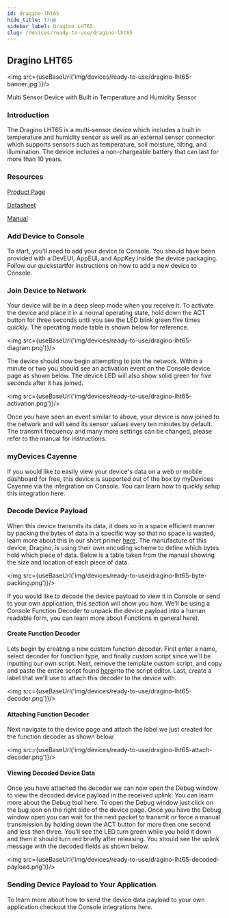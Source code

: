 ```yaml
---
id: dragino-lht65
hide_title: true
sidebar_label: Dragino LHT65
slug: /devices/ready-to-use/dragino-lht65
---
```


## Dragino LHT65

<img src={useBaseUrl('img/devices/ready-to-use/dragino-lht65-banner.jpg')}/>

Multi Sensor Device with Built in Temperature and Humidity Sensor

### Introduction

The Dragino LHT65 is a multi-sensor device which includes a built in temperature and humidity sensor as well as an external sensor connector which supports sensors such as temperature, soil moisture, tilting, and illumination. The device includes a non-chargeable battery that can last for more than 10 years.

### Resources

[Product Page](https://www.dragino.com/products/lora-lorawan-end-node/item/151-lht65.html)

[Datasheet](https://www.dragino.com/downloads/downloads/LHT65/Datasheet_LHT65_LoRaWAN_Temperature_Humidity_Sensor.pdf)

[Manual](https://www.dragino.com/downloads/downloads/LHT65/LHT65_Temperature_Humidity_Sensor_UserManual_v1.7.1.pdf)

### Add Device to Console

To start, you'll need to add your device to Console. You should have been provided with a DevEUI, AppEUI, and AppKey inside the device packaging.  Follow our quickstartfor instructions on how to add a new device to Console.

### Join Device to Network

Your device will be in a deep sleep mode when you receive it.  To activate the device and place it in a normal operating state, hold down the ACT button for three seconds until you see the LED blink green five times quickly. The operating mode table is shown below for reference.

<img src={useBaseUrl('img/devices/ready-to-use/dragino-lht65-diagram.png')}/>

The device should now begin attempting to join the network. Within a minute or two you should see an activation event on the Console device page as shown below. The device LED will also show solid green for five seconds after it has joined.

<img src={useBaseUrl('img/devices/ready-to-use/dragino-lht65-activation.png')}/>

Once you have seen an event similar to above, your device is now joined to the network and will send its sensor values every ten minutes by default. The transmit frequency and many more settings can be changed, please refer to the manual for instructions.

### myDevices Cayenne

If you would like to easily view your device's data on a web or mobile dashboard for free, this device is supported out of the box by myDevices Cayenne via the integration on Console. You can learn how to quickly setup this integration here.

### Decode Device Payload

When this device transmits its data, it does so in a space efficient manner by packing the bytes of data in a specific way so that no space is wasted, learn more about this in our short primer [here](https://developer.helium.com/console/functions#a-primer-on-encoding-and-decoding). The manufacture of this device, Dragino, is using their own encoding scheme to define which bytes hold which piece of data.  Below is a table taken from the manual showing the size and location of each piece of data.

<img src={useBaseUrl('img/devices/ready-to-use/dragino-lht65-byte-packing.png')}/>

If you would like to decode the device payload to view it in Console or send to your own application, this section will show you how.  We'll be using a Console Function Decoder to unpack the device payload into a human readable form, you can learn more about Functions in general here).

#### Create Function Decoder

Lets begin by creating a new custom function decoder. First enter a name, select decoder for function type, and finally custom script since we'll be inputting our own script. Next, remove the template custom script, and copy and paste the entire script found [here](https://www.dragino.com/downloads/downloads/LHT65/payload_decode/ttn_payload_decode_v1.7.txt)into the script editor. Last, create a label that we'll use to attach this decoder to the device with.

<img src={useBaseUrl('img/devices/ready-to-use/dragino-lht65-decoder.png')}/>

#### Attaching Function Decoder

Next navigate to the device page and attach the label we just created for the function decoder as shown below.

<img src={useBaseUrl('img/devices/ready-to-use/dragino-lht65-attach-decoder.png')}/>

#### Viewing Decoded Device Data

Once you have attached the decoder we can now open the Debug window to view the decoded device payload in the received uplink. You can learn more about the Debug tool here. To open the Debug window just click on the bug icon on the right side of the device page. Once you have the Debug window open you can wait for the next packet to transmit or force a manual transmission by holding down the ACT button for more then one second and less then three. You'll see the LED turn green while you hold it down and then it should turn red briefly after releasing. You should see the uplink message with the decoded fields as shown below.

<img src={useBaseUrl('img/devices/ready-to-use/dragino-lht65-decoded-payload.png')}/>

### Sending Device Payload to Your Application

To learn more about how to send the device data payload to your own application checkout the Console integrations here.
